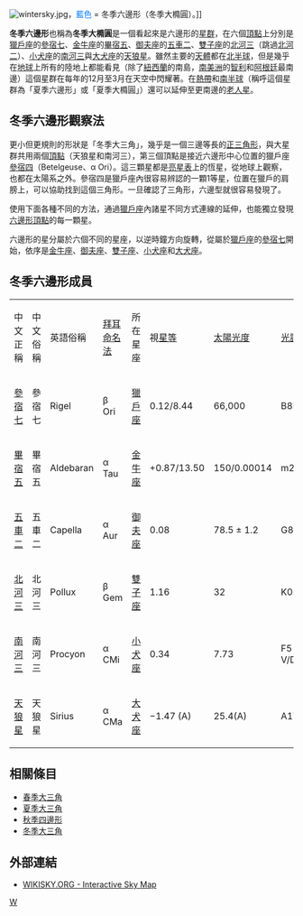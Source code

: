{{unreferenced|time=2015-06-13T22:01:11+00:00}}
[[File:wintersky.jpg|thumb]]，<font color="#007BFF">藍色</font> = 冬季六邊形（冬季大橢圓）。]]

'''冬季六邊形'''也稱為'''冬季大橢圓'''是一個看起來是六邊形的[[星群|星群]]，在六個[[頂點_(幾何)|頂點]]上分別是[[獵戶座|獵戶座]]的[[參宿七|參宿七]]、[[金牛座|金牛座]]的[[畢宿五|畢宿五]]、[[御夫座|御夫座]]的[[五車二|五車二]]、[[雙子座|雙子座]]的[[北河三|北河三]]（跳過[[北河二|北河二]]）、[[小犬座|小犬座]]的[[南河三|南河三]]與[[大犬座|大犬座]]的[[天狼星|天狼星]]。雖然主要的[[天體|天體]]都在[[北半球|北半球]]，但是幾乎在[[地球|地球]]上所有的陸地上都能看見（除了[[紐西蘭|紐西蘭]]的南島，[[南美洲|南美洲]]的[[智利|智利]]和[[阿根廷|阿根廷]]最南邊）這個星群在每年的12月至3月在天空中閃耀著。在[[熱帶|熱帶]]和[[南半球|南半球]]（稱呼這個星群為「夏季六邊形」或「夏季大橢圓」）還可以延伸至更南邊的[[老人星|老人星]]。

==冬季六邊形觀察法==
更小但更規則的形狀是「冬季大三角」，幾乎是一個三邊等長的[[正三角形|正三角形]]，與大星群共用兩個[[頂點_(幾何)|頂點]]（天狼星和南河三），第三個頂點是接近六邊形中心位置的獵戶座[[參宿四|參宿四]]（Betelgeuse、α Ori）。這三顆星都是[[恆星亮度列表|亮星表]]上的恆星，從地球上觀察，也都在太陽系之外。參宿四是獵戶座內很容易辨認的一顆1等星，位置在獵戶的肩膀上，可以協助找到這個三角形。一旦確認了三角形，六邊型就很容易發現了。

使用下面各種不同的方法，通過[[獵戶座|獵戶座]]內諸星不同方式連線的延伸，也能獨立發現[[六邊形|六邊形]][[頂點_(幾何)|頂點]]的每一顆星。

六邊形的星分屬於六個不同的星座，以逆時鐘方向旋轉，從屬於[[獵戶座|獵戶座]]的[[參宿七|參宿七]]開始，依序是[[金牛座|金牛座]]、[[御夫座|御夫座]]、[[雙子座|雙子座]]、[[小犬座|小犬座]]和[[大犬座|大犬座]]。

== 冬季六邊形成員 ==
{| border="1" 
|- 
| 中文正稱 ||中文俗稱||英語俗稱||[[拜耳命名法|拜耳命名法]]|| 所在星座 ||視[[星等|星等]] ||[[太陽光度|太陽光度]]||[[光學頻譜|光譜]]型||距離（[[光年|光年]]）
|-
| [[參宿七|參宿七]]||參宿七 || Rigel ||β Ori||[[獵戶座|獵戶座]] ||0.12/8.44|| 66,000 || B8Iab || 約 800
|-
| [[畢宿五|畢宿五]]||畢宿五 || Aldebaran ||α Tau||[[金牛座|金牛座]] ||+0.87/13.50|| 150/0.00014 || m2V || 65.1
|-
| [[五車二|五車二]]||五車二 || Capella ||α Aur||[[御夫座|御夫座]] ||0.08|| 78.5 ± 1.2 || G8III/K0III || 42.2 ± 0.5 
|-
| [[北河三|北河三]]||北河三 || Pollux ||β Gem||[[雙子座|雙子座]] ||1.16|| 32 || K0 IIIb || 33.72
|-
| [[南河三|南河三]]||南河三 || Procyon ||α CMi|| [[小犬座|小犬座]] ||0.34 || 7.73 ||F5 IV-V/DA || 11.4 ± 0.03
|-
| [[天狼星|天狼星]]||天狼星 || Sirius ||α CMa|| [[大犬座|大犬座]] ||−1.47 (A)|| 25.4(A) || A1V (A) || 8.6 ± 0.04 
|}

== 相關條目 ==
*[[春季大三角|春季大三角]]
*[[夏季大三角|夏季大三角]]
*[[秋季四邊形|秋季四邊形]]
*[[冬季大三角|冬季大三角]]

==外部連結==
*[http://server6.wikisky.org/ WIKISKY.ORG - Interactive Sky Map] {{Wayback|url=http://server6.wikisky.org/ |date=20110314220426 }}

[[Category:星群|W]]